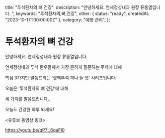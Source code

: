   title: "투석환자의 뼈 건강",
  description: "안녕하세요. 연세정성내과 원장 류동열입니다. ",
  keywords: "투석환자의,뼈,건강",
  other: { status: "ready", createdAt: "2023-10-17T00:00:00Z" },
  category: "예방·관리",
};

# 투석환자의 뼈 건강

안녕하세요. 연세정성내과 원장 류동열입니다.

연세정성내과 투석 환우들께서 가장 흔하게 질문하는 주제에 대해

핵심 3가지만 말씀드리는 '혈액투석 하나 둘 셋' 시리즈입니다.

오늘은 ‘투석환자의 뼈 건강’에 대해

세 가지를 말씀드립니다..

오늘도 건강한 하루 되세요!

&lt;유튜브 동영상 링크&gt;

https://youtu.be/qP7i_6qaFI0

